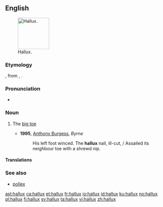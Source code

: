 ==English==
{{was wotd|2011|September|27}}
[[Image:Toes by David Shankbone, Hallux.jpg|thumb|100px|Hallux.]]

===Etymology===
{{etyl|NL.|en}}, from {{etyl|la|en}} {{m|la|allus}}, {{m|la|hallus}}.

===Pronunciation===
* {{IPA|/ˈhæləks/|lang=en}}

===Noun===
{{en-noun|halluces|halluxes}}

# {{label|en|anatomy}} The [[big toe]]
#* '''1995''', [[w:Anthony Burgess|Anthony Burgess]], ''Byrne''
#*: His left foot winced. The '''hallux''' nail, ill-cut, / Assailed its neighbour toe with a shrewd nip.

====Translations====
{{trans-see|big toe}}

===See also===
* [[pollex]]

[[ast:hallux]]
[[ca:hallux]]
[[et:hallux]]
[[fr:hallux]]
[[io:hallux]]
[[id:hallux]]
[[ku:hallux]]
[[no:hallux]]
[[pl:hallux]]
[[fi:hallux]]
[[sv:hallux]]
[[ta:hallux]]
[[vi:hallux]]
[[zh:hallux]]